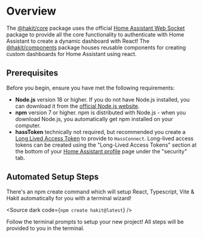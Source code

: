 
<Meta title="INTRODUCTION/Getting Started" />

# Overview
The [@hakit/core](https://www.npmjs.com/package/@hakit/core) package uses the official [Home Assistant Web Socket](https://github.com/home-assistant/home-assistant-js-websocket) package to provide all the core functionality to authenticate with Home Assistant to create a dynamic dashboard with React! The [@hakit/components](https://www.npmjs.com/package/@hakit/components) package houses reusable components for creating custom dashboards for Home Assistant using react.

## Prerequisites

Before you begin, ensure you have met the following requirements:
- **Node.js** version 18 or higher. If you do not have Node.js installed, you can download it from the [official Node.js website](https://nodejs.org/).
- **npm** version 7 or higher. npm is distributed with Node.js - when you download Node.js, you automatically get npm installed on your computer.
- **hassToken** technically not required, but recommended you create a <a href="https://developers.home-assistant.io/docs/auth_api/#long-lived-access-token" target="_blank">Long Lived Access Token</a> to provide to `HassConnect`. Long-lived access tokens can be created using the "Long-Lived Access Tokens" section at the bottom of your [Home Assistant profile](https://my.home-assistant.io/redirect/profile/) page under the "security" tab.


## Automated Setup Steps
There's an npm create command which will setup React, Typescript, Vite & Hakit automatically for you with a terminal wizard!

<Source dark code={`npm create hakit@latest`} />

Follow the terminal prompts to setup your new project! All steps will be provided to you in the terminal.

